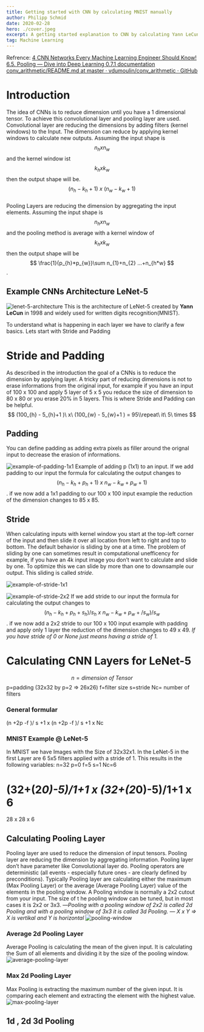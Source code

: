 ```yaml
---
title: Getting started with CNN by calculating MNIST manually
author: Philipp Schmid
date: 2020-02-28
hero: ./cover.jpeg
excerpt: A getting started explanation to CNN by calculating Yann LeCun LeNet-5 manually for handwritten digits.
tag: Machine Learning
---
```

Refrence: [4 CNN Networks Every Machine Learning Engineer Should Know!](https://medium.com/ml-cheat-sheet/4-cnn-networks-every-machine-learning-engineer-should-know-e9c62408fd76)
[6.5. Pooling — Dive into Deep Learning 0.7.1 documentation](https://d2l.ai/chapter_convolutional-neural-networks/pooling.html)
[conv_arithmetic/README.md at master · vdumoulin/conv_arithmetic · GitHub](https://github.com/vdumoulin/conv_arithmetic/blob/master/README.md)
# Introduction
The idea of CNNs is to reduce dimension until you have a 1 dimensional tensor. To achieve this convolutional layer and pooling layer are used. Convolutional layer are reducing the dimensions by adding filters (kernel windows) to the Input. The dimension can reduce by applying kernel windows to calculate new outputs. Assuming the input shape is $$n_{h} x n_{w}$$ and the kernel window ist $$k_{h} x k_{w}$$ then the output shape will be.  
$$
(n_{h} - k _{h}+1 )\ x\ (n_{w} - k_{w}+1 )
$$  
Pooling Layers are reducing the dimension by aggregating the input elements. Assuming the input shape is $$n_{h} x n_{w}$$ and the pooling method is average with a kernel window of $$k_{h} x k_{w}$$ then the output shape will be  
$$
\frac{1}{p_{h}*p_{w}}\sum n_{1}+n_{2} ...+n_{h*w}
$$ .
## Example CNNs Architecture LeNet-5
![lenet-5-architecture](./images/lenet-5.svg)
This is the architecture of LeNet-5 created by **Yann LeCun** in 1998 and widely used for written digits recognition(MNIST).

To understand what is happening in each layer we have to clarify a few basics. Lets start with Stride and Padding

# Stride and Padding
As described in the introduction the goal of a CNNs is to reduce the dimension by applying layer. A tricky part of reducing dimensions is not to erase informations from the original input, for example if you have an input of 100 x 100 and apply 5 layer of 5 x 5 you reduce the size of dimension to 80 x 80 or you erase 20% in 5 layers. This is where Stride and Padding can be helpful.
$$
(100_{h} - 5_{h}+1 )\ x\ (100_{w} - 5_{w}+1 ) = 95\\repeat\ it\ 5\ times
$$
## Padding
You can define padding as adding extra pixels as filler around the orignal input to decrease the erasion of informations.

![example-of-padding-1x1](./images/example-of-padding-1x1.svg)
Example of adding p (1x1) to an input.
If we add padding to our input the formula for calculating the output changes to
$$
(n_{h} - k _{h}+p_{h}+1 )\ x \ n_{w} - k_{w}+p_{w}+1 )
$$ .
if we now add a 1x1 padding to our 100 x 100 input example the reduction of the dimension changes to 85 x 85.

## Stride
When calculating inputs with kernel window you start at the top-left corner of the input and then slide it over all location from left to right and top to bottom. The default behavior is sliding by one at a time. The problem of sliding by one can sometimes result in computational unefficency for example, if you have an 4k input image you don’t want to calculate and slide by one. To optimize this we can slide by more than one to downsample our output. This sliding is called *stride*. 
  
![example-of-stride-1x1](./images/example-of-stride-1x1.svg)
  
![example-of-stride-2x2](./images/example-of-stride-2x2.svg)
If we add stride to our input the formula for calculating the output changes to
$$
(n_{h} - k _{h}+p_{h}+s_{h})/s_{h}\ x \ n_{w} - k_{w}+p_{w}+/s_{w} )/s_{w}
$$ .
if we now add a 2x2 stride to our 100 x 100 input example with padding and apply only 1 layer the reduction of the dimension changes to 49 x 49.
_If you have stride of 0 or None just means having a stride of 1._

# Calculating CNN Layers for LeNet-5 
$$n=dimension\ of\ Tensor$$
p=padding (32x32 by p=2 => 26x26)
f=filter size
s=stride
Nc= number of filters
### General formular
(n +2p -f )/ s +1 x (n +2p -f )/ s +1 x Nc
### MNIST Example @ LeNet-5
In MNIST we have Images with the Size of 32x32x1. In the LeNet-5 in the first Layer are 6 5x5 filters applied with a stride of 1.  This results in the following variables:
n=32
p=0
f=5
s=1
Nc=6

(32+(2*0)-5)/1+1 x (32+(2*0)-5)/1+1 x 6
===
28 x 28 x 6
## Calculating Pooling Layer
Pooling layer are used to reduce the dimension of input tensors. Pooling layer are reducing the dimension by aggregating information. Pooling layer don’t have parameter like Convolutional layer do. Pooling operators are deterministic (all events - especially future ones - are clearly defined by preconditions).  Typically Pooling layer are calculating either the maximum (Max Pooling Layer) or the average (Average Pooling Layer) value of the elements in the pooling window. A Pooling window is normally a 2x2 cutout from your input. The size of t he pooling window can be tuned, but in most cases it is 2x2 or 3x3. —_Pooling with a pooling window of 2x2 is called 2d Pooling and with a pooling window of 3x3 it is called 3d Pooling._ —
_X x Y => X is vertikal and Y is horizontal_
![pooling-window](./images/pooling-window.svg)


### Average 2d Pooling Layer
Average Pooling is calculating the mean of the given input. It is calculating the Sum of all elements and dividing it by the size of the pooling window. 
![average-pooling-layer](./images/average-pooling-layer.svg)


### Max 2d Pooling Layer
Max Pooling is extracting the maximum number of the given input. It is comparing each element and extracting the element with the highest value. 
![max-pooling-layer](./images/max-pooling-layer.svg)

## 1d , 2d 3d Pooling
